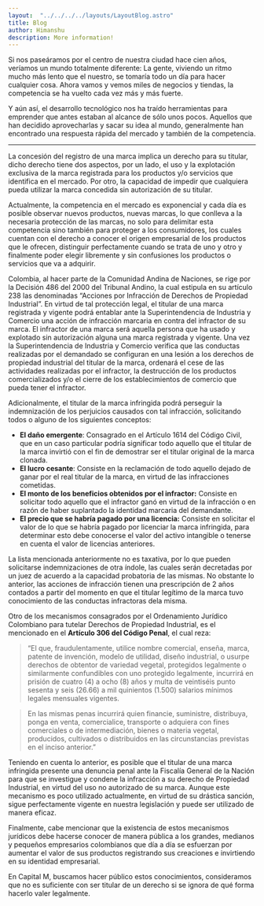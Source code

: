 ```yaml
---
layout:  "../../../../layouts/LayoutBlog.astro"
title: Blog
author: Himanshu
description: More information!
---
```

Si nos paseáramos por el centro de nuestra ciudad hace cien años, veríamos un mundo totalmente diferente: La gente, viviendo un ritmo mucho más lento que el nuestro, se tomaría todo un día para hacer cualquier cosa. Ahora vamos y vemos miles de negocios y tiendas, la competencia se ha vuelto cada vez más y más fuerte.

Y aún así, el desarrollo tecnológico nos ha traído herramientas para emprender que antes estaban al alcance de sólo unos pocos. Aquellos que han decidido aprovecharlas y sacar su idea al mundo, generalmente han encontrado una respuesta rápida del mercado y también de la competencia.

---

La concesión del registro de una marca implica un derecho para su titular, dicho derecho tiene dos aspectos, por un lado, el uso y la explotación exclusiva de la marca registrada para los productos y/o servicios que identifica en el mercado. Por otro, la capacidad de impedir que cualquiera pueda utilizar la marca concedida sin autorización de su titular.

Actualmente, la competencia en el mercado es exponencial y cada día es posible observar nuevos productos, nuevas marcas, lo que conlleva a la necesaria protección de las marcas, no solo para delimitar esta competencia sino también para proteger a los consumidores, los cuales cuentan con el derecho a conocer el origen empresarial de los productos que le ofrecen, distinguir perfectamente cuando se trata de uno y otro y finalmente poder elegir libremente y sin confusiones los productos o servicios que va a adquirir.

Colombia, al hacer parte de la Comunidad Andina de Naciones, se rige por la Decisión 486 del 2000 del Tribunal Andino, la cual estipula en su artículo 238 las denominadas “Acciones por Infracción de Derechos de Propiedad Industrial”. En virtud de tal protección legal, el titular de una marca registrada y vigente podrá entablar ante la Superintendencia de Industria y Comercio una acción de infracción marcaria en contra del infractor de su marca. El infractor de una marca será aquella persona que ha usado y explotado sin autorización alguna una marca registrada y vigente. Una vez la Superintendencia de Industria y Comercio verifica que las conductas realizadas por el demandado se configuran en una lesión a los derechos de propiedad industrial del titular de la marca, ordenará el cese de las actividades realizadas por el infractor, la destrucción de los productos comercializados y/o el cierre de los establecimientos de comercio que pueda tener el infractor.

Adicionalmente, el titular de la marca infringida podrá perseguir la indemnización de los perjuicios causados con tal infracción, solicitando todos o alguno de los siguientes conceptos:

- **El daño emergente**: Consagrado en el Artículo 1614 del Código Civil, que en un caso particular podría significar todo aquello que el titular de la marca invirtió con el fin de demostrar ser el titular original de la marca clonada.
- **El lucro cesante**: Consiste en la reclamación de todo aquello dejado de ganar por el real titular de la marca, en virtud de las infracciones cometidas.
- **El monto de los beneficios obtenidos por el infractor:** Consiste en solicitar todo aquello que el infractor ganó en virtud de la infracción o en razón de haber suplantado la identidad marcaria del demandante.
- **El precio que se habría pagado por una licencia:** Consiste en solicitar el valor de lo que se habría pagado por licenciar la marca infringida, para determinar esto debe conocerse el valor del activo intangible o tenerse en cuenta el valor de licencias anteriores.

La lista mencionada anteriormente no es taxativa, por lo que pueden solicitarse indemnizaciones de otra índole, las cuales serán decretadas por un juez de acuerdo a la capacidad probatoria de las mismas. No obstante lo anterior, las acciones de infracción tienen una prescripción de 2 años contados a partir del momento en que el titular legítimo de la marca tuvo conocimiento de las conductas infractoras dela misma.

Otro de los mecanismos consagrados por el Ordenamiento Jurídico Colombiano para tutelar Derechos de Propiedad Industrial, es el mencionado en el **Artículo 306 del Código Penal**, el cual reza:

> “El que, fraudulentamente, utilice nombre comercial, enseña, marca, patente de invención, modelo de utilidad, diseño industrial, o usurpe derechos de obtentor de variedad vegetal, protegidos legalmente o similarmente confundibles con uno protegido legalmente, incurrirá en prisión de cuatro (4) a ocho (8) años y multa de veintiséis punto sesenta y seis (26.66) a mil quinientos (1.500) salarios mínimos legales mensuales vigentes.
> 

> En las mismas penas incurrirá quien financie, suministre, distribuya, ponga en venta, comercialice, transporte o adquiera con fines comerciales o de intermediación, bienes o materia vegetal, producidos, cultivados o distribuidos en las circunstancias previstas en el inciso anterior.”
> 

Teniendo en cuenta lo anterior, es posible que el titular de una marca infringida presente una denuncia penal ante la Fiscalía General de la Nación para que se investigue y condene la infracción a su derecho de Propiedad Industrial, en virtud del uso no autorizado de su marca. Aunque este mecanismo es poco utilizado actualmente, en virtud de su drástica sanción, sigue perfectamente vigente en nuestra legislación y puede ser utilizado de manera eficaz.

Finalmente, cabe mencionar que la existencia de estos mecanismos jurídicos debe hacerse conocer de manera pública a los grandes, medianos y pequeños empresarios colombianos que día a día se esfuerzan por aumentar el valor de sus productos registrando sus creaciones e invirtiendo en su identidad empresarial.

En Capital M, buscamos hacer público estos conocimientos, consideramos que no es suficiente con ser titular de un derecho si se ignora de qué forma hacerlo valer legalmente.